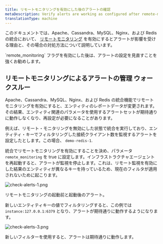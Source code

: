 ```yaml
---
title: リモートモニタリングを有効にした後のアラートの確認
metaDescription: Verify alerts are working as configured after remote-monitoring is activated
translationType: machine
---
```


このドキュメントでは、Apache、Cassandra、MySQL、Nginx、および Redis の統合において、 [リモートモニタリング](/docs/remote-monitoring-host-legacy-integrations) を有効にするとアラートが影響を受ける理由と、その場合の対処方法について説明しています。

<Callout variant="important">
  `remote_monitoring`
  フラグを有効にした後は、アラートの設定を見直すことを強くお勧めします。
</Callout>

## リモートモニタリングによるアラートの管理 ウォークスルー

Apache、Cassandra、MySQL、Nginx、および Redis の統合機能でリモートモニタリングを有効にすると、エンティティのレポートデータが変更されます。その結果、エンティティ関連のパラメータを使用するアラートセットが期待通りに動作しなくなり、再設定が必要になることがあります。

例えば、リモート・モニタリングを無効にした状態で統合を実行しており、エンティティ・キーでフィルタリングした接続クライアント数を監視するアラートを設定したとします。この場合、 `demo-redis-1`.

統合でリモートモニタリングを有効にすることを決め、パラメータ `remote_monitoring` を true に設定します。インフラストラクチャエージェントを再起動すると、アラートが監視を停止します。これは、リモート監視を有効にした結果のエンティティが異なるキーを持っているため、現在のフィルタが適用されないために起こります。

![check-alerts-1.png](src/images/check-alerts-1.png 'リモートモニタリング後のアラートの動作確認 1')

<figcaption>リモートモニタリングの起動前と起動後のアラート。</figcaption>

新しいエンティティキーの値でフィルタリングすると、この例では `instance:127.0.0.1:6379` となり、アラートが期待通りに動作するようになります。

![check-alerts-3.png](src/images/check-alerts-3.png 'リモートモニタリング後のアラートの動作確認 3')

<figcaption>
  新しいフィルターを使用すると、アラートは期待通りに動作します。
</figcaption>
